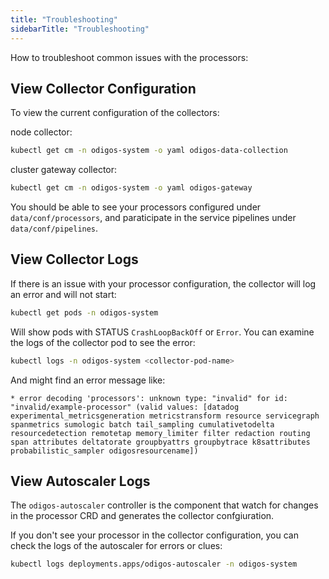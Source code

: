 ```yaml
---
title: "Troubleshooting"
sidebarTitle: "Troubleshooting"
---
```


How to troubleshoot common issues with the processors:

## View Collector Configuration

To view the current configuration of the collectors:

node collector:

```bash
kubectl get cm -n odigos-system -o yaml odigos-data-collection
```

cluster gateway collector:

```bash
kubectl get cm -n odigos-system -o yaml odigos-gateway
```

You should be able to see your processors configured under `data/conf/processors`, and paraticipate in the service pipelines under `data/conf/pipelines`.

## View Collector Logs

If there is an issue with your processor configuration, the collector will log an error and will not start:

```sh
kubectl get pods -n odigos-system
```

Will show pods with STATUS `CrashLoopBackOff` or `Error`. You can examine the logs of the collector pod to see the error:

```sh
kubectl logs -n odigos-system <collector-pod-name>
```

And might find an error message like:

```
* error decoding 'processors': unknown type: "invalid" for id: "invalid/example-processor" (valid values: [datadog experimental_metricsgeneration metricstransform resource servicegraph spanmetrics sumologic batch tail_sampling cumulativetodelta resourcedetection remotetap memory_limiter filter redaction routing span attributes deltatorate groupbyattrs groupbytrace k8sattributes probabilistic_sampler odigosresourcename])
```

## View Autoscaler Logs

The `odigos-autoscaler` controller is the component that watch for changes in the processor CRD and generates the collector confgiuration.

If you don't see your processor in the collector configuration, you can check the logs of the autoscaler for errors or clues:

```sh
kubectl logs deployments.apps/odigos-autoscaler -n odigos-system
```
